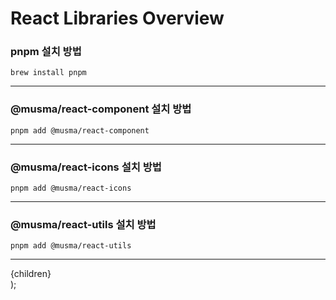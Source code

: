 # React Libraries Overview

### pnpm 설치 방법

```
brew install pnpm
```

---

### @musma/react-component 설치 방법

```
pnpm add @musma/react-component
```

---

### @musma/react-icons 설치 방법

```
pnpm add @musma/react-icons
```

---

### @musma/react-utils 설치 방법

```
pnpm add @musma/react-utils
```

---

  <article className="prose prose-slate">{children}</article>
);
